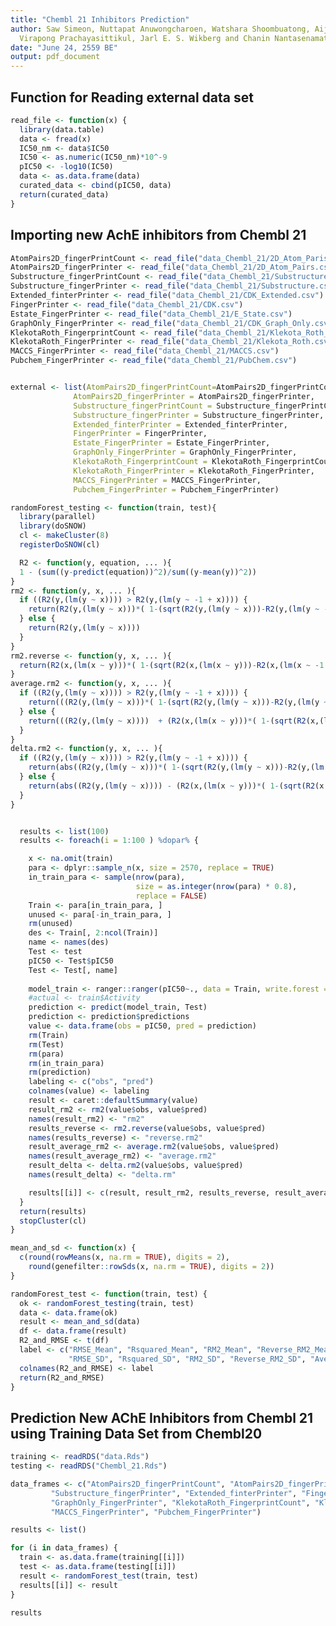 ```yaml
---
title: "Chembl 21 Inhibitors Prediction"
author: Saw Simeon, Nuttapat Anuwongcharoen, Watshara Shoombuatong, Aijaz Ahmad Malik,
  Virapong Prachayasittikul, Jarl E. S. Wikberg and Chanin Nantasenamat
date: "June 24, 2559 BE"
output: pdf_document
---
```


## Function for Reading external data set

```r
read_file <- function(x) {
  library(data.table)
  data <- fread(x)
  IC50_nm <- data$IC50
  IC50 <- as.numeric(IC50_nm)*10^-9
  pIC50 <- -log10(IC50)
  data <- as.data.frame(data)
  curated_data <- cbind(pIC50, data)
  return(curated_data)
}

```

## Importing new AchE inhibitors from Chembl 21 

```r

AtomPairs2D_fingerPrintCount <- read_file("data_Chembl_21/2D_Atom_Paris_Count.csv")
AtomPairs2D_fingerPrinter <- read_file("data_Chembl_21/2D_Atom_Pairs.csv")
Substructure_fingerPrintCount <- read_file("data_Chembl_21/Substructure_Count.csv")
Substructure_fingerPrinter <- read_file("data_Chembl_21/Substructure.csv")
Extended_finterPrinter <- read_file("data_Chembl_21/CDK_Extended.csv")
FingerPrinter <- read_file("data_Chembl_21/CDK.csv")
Estate_FingerPrinter <- read_file("data_Chembl_21/E_State.csv")
GraphOnly_FingerPrinter <- read_file("data_Chembl_21/CDK_Graph_Only.csv")
KlekotaRoth_FingerprintCount <- read_file("data_Chembl_21/Klekota_Roth_Count.csv")
KlekotaRoth_FingerPrinter <- read_file("data_Chembl_21/Klekota_Roth.csv")
MACCS_FingerPrinter <- read_file("data_Chembl_21/MACCS.csv")
Pubchem_FingerPrinter <- read_file("data_Chembl_21/PubChem.csv")


external <- list(AtomPairs2D_fingerPrintCount=AtomPairs2D_fingerPrintCount,
              AtomPairs2D_fingerPrinter = AtomPairs2D_fingerPrinter,
              Substructure_fingerPrintCount = Substructure_fingerPrintCount,
              Substructure_fingerPrinter = Substructure_fingerPrinter,
              Extended_finterPrinter = Extended_finterPrinter,
              FingerPrinter = FingerPrinter,
              Estate_FingerPrinter = Estate_FingerPrinter,
              GraphOnly_FingerPrinter = GraphOnly_FingerPrinter,
              KlekotaRoth_FingerprintCount = KlekotaRoth_FingerprintCount,
              KlekotaRoth_FingerPrinter = KlekotaRoth_FingerPrinter,
              MACCS_FingerPrinter = MACCS_FingerPrinter,
              Pubchem_FingerPrinter = Pubchem_FingerPrinter)

```

```r

randomForest_testing <- function(train, test){
  library(parallel)
  library(doSNOW)
  cl <- makeCluster(8)
  registerDoSNOW(cl)

  R2 <- function(y, equation, ... ){
  1 - (sum((y-predict(equation))^2)/sum((y-mean(y))^2))
}
rm2 <- function(y, x, ... ){  
  if ((R2(y,(lm(y ~ x)))) > R2(y,(lm(y ~ -1 + x)))) { 
    return(R2(y,(lm(y ~ x)))*( 1-(sqrt(R2(y,(lm(y ~ x)))-R2(y,(lm(y ~ -1 + x)))))))
  } else { 
    return(R2(y,(lm(y ~ x))))
  } 
}
rm2.reverse <- function(y, x, ... ){
  return(R2(x,(lm(x ~ y)))*( 1-(sqrt(R2(x,(lm(x ~ y)))-R2(x,(lm(x ~ -1 + y)))))))
}
average.rm2 <- function(y, x, ... ){
  if ((R2(y,(lm(y ~ x)))) > R2(y,(lm(y ~ -1 + x)))) {
    return(((R2(y,(lm(y ~ x)))*( 1-(sqrt(R2(y,(lm(y ~ x)))-R2(y,(lm(y ~ -1 + x))))))+ R2(x,(lm(x ~ y)))*( 1-(sqrt(R2(x,(lm(x ~ y)))-R2(x,(lm(x ~ -1 + y))))))))/2)
  } else { 
    return(((R2(y,(lm(y ~ x))))  + (R2(x,(lm(x ~ y)))*( 1-(sqrt(R2(x,(lm(x ~ y)))-R2(x,(lm(x ~ -1 + y)))))))  )/2)
  }
}
delta.rm2 <- function(y, x, ... ){
  if ((R2(y,(lm(y ~ x)))) > R2(y,(lm(y ~ -1 + x)))) {
    return(abs((R2(y,(lm(y ~ x)))*( 1-(sqrt(R2(y,(lm(y ~ x)))-R2(y,(lm(y ~ -1 + x))))))  -  R2(x,(lm(x ~ y)))*( 1-(sqrt(R2(x,(lm(x ~ y)))-R2(x,(lm(x ~ -1 + y)))))))))
  } else { 
    return(abs((R2(y,(lm(y ~ x)))) - (R2(x,(lm(x ~ y)))*( 1-(sqrt(R2(x,(lm(x ~ y)))-R2(x,(lm(x ~ -1 + y)))))))  ))
  }
}


  results <- list(100)
  results <- foreach(i = 1:100 ) %dopar% {

    x <- na.omit(train)
    para <- dplyr::sample_n(x, size = 2570, replace = TRUE)
    in_train_para <- sample(nrow(para),
                            size = as.integer(nrow(para) * 0.8),
                            replace = FALSE)
    Train <- para[in_train_para, ]
    unused <- para[-in_train_para, ]
    rm(unused)
    des <- Train[, 2:ncol(Train)]
    name <- names(des)
    Test <- test
    pIC50 <- Test$pIC50
    Test <- Test[, name]
    
    model_train <- ranger::ranger(pIC50~., data = Train, write.forest = TRUE, save.memory = TRUE)
    #actual <- train$Activity
    prediction <- predict(model_train, Test)
    prediction <- prediction$predictions
    value <- data.frame(obs = pIC50, pred = prediction)
    rm(Train)
    rm(Test)
    rm(para)
    rm(in_train_para)
    rm(prediction)
    labeling <- c("obs", "pred")
    colnames(value) <- labeling
    result <- caret::defaultSummary(value)
    result_rm2 <- rm2(value$obs, value$pred)
    names(result_rm2) <- "rm2"
    results_reverse <- rm2.reverse(value$obs, value$pred)
    names(results_reverse) <- "reverse.rm2"
    result_average_rm2 <- average.rm2(value$obs, value$pred)
    names(result_average_rm2) <- "average.rm2"
    result_delta <- delta.rm2(value$obs, value$pred)
    names(result_delta) <- "delta.rm"

    results[[i]] <- c(result, result_rm2, results_reverse, result_average_rm2, result_delta)
  }
  return(results)
  stopCluster(cl)
}

mean_and_sd <- function(x) {
  c(round(rowMeans(x, na.rm = TRUE), digits = 2),
    round(genefilter::rowSds(x, na.rm = TRUE), digits = 2))
}

randomForest_test <- function(train, test) {
  ok <- randomForest_testing(train, test)
  data <- data.frame(ok)
  result <- mean_and_sd(data)
  df <- data.frame(result)
  R2_and_RMSE <- t(df)
  label <- c("RMSE_Mean", "Rsquared_Mean", "RM2_Mean", "Reverse_RM2_Mean", "Average_RM2_Mean", "Delta_RM2_Mean",
             "RMSE_SD", "Rsquared_SD", "RM2_SD", "Reverse_RM2_SD", "Average_RM2_SD", "Delta_RM2_SD")
  colnames(R2_and_RMSE) <- label
  return(R2_and_RMSE)
}

```

## Prediction New AChE Inhibitors from Chembl 21 using Training Data Set from Chembl20

```r

training <- readRDS("data.Rds")
testing <- readRDS("Chembl_21.Rds")

data_frames <- c("AtomPairs2D_fingerPrintCount", "AtomPairs2D_fingerPrinter", "Substructure_fingerPrintCount",
         "Substructure_fingerPrinter", "Extended_finterPrinter", "FingerPrinter", "Estate_FingerPrinter",
         "GraphOnly_FingerPrinter", "KlekotaRoth_FingerprintCount", "KlekotaRoth_FingerPrinter",
         "MACCS_FingerPrinter", "Pubchem_FingerPrinter")

results <- list()

for (i in data_frames) {
  train <- as.data.frame(training[[i]])
  test <- as.data.frame(testing[[i]])
  result <- randomForest_test(train, test)
  results[[i]] <- result
}

results
```
